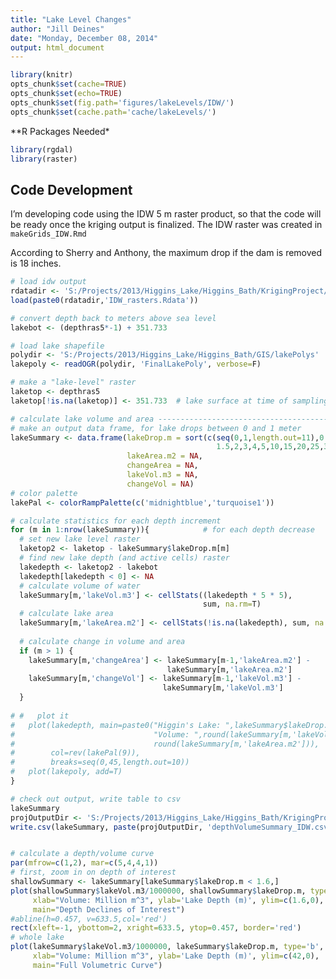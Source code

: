 ```yaml
---
title: "Lake Level Changes"
author: "Jill Deines"
date: "Monday, December 08, 2014"
output: html_document
---
```


```r
library(knitr)
opts_chunk$set(cache=TRUE)
opts_chunk$set(echo=TRUE)
opts_chunk$set(fig.path='figures/lakeLevels/IDW/')
opts_chunk$set(cache.path='cache/lakeLevels/')
```

**R Packages Needed*

```r
library(rgdal)
library(raster)
```

## Code Development
I'm developing code using the IDW 5 m raster product, so that the code will be ready once the kriging output is finalized. The IDW raster was created in `makeGrids_IDW.Rmd`

According to Sherry and Anthony, the maximum drop if the dam is removed is 18 inches.

```r
# load idw output
rdatadir <- 'S:/Projects/2013/Higgins_Lake/Higgins_Bath/KrigingProject/Higgins_Code/RData_Objects/Outputs/'
load(paste0(rdatadir,'IDW_rasters.Rdata'))

# convert depth back to meters above sea level
lakebot <- (depthras5*-1) + 351.733

# load lake shapefile
polydir <- 'S:/Projects/2013/Higgins_Lake/Higgins_Bath/GIS/lakePolys'
lakepoly <- readOGR(polydir, 'FinalLakePoly', verbose=F)

# make a "lake-level" raster
laketop <- depthras5
laketop[!is.na(laketop)] <- 351.733  # lake surface at time of sampling

# calculate lake volume and area -----------------------------------------------
# make an output data frame, for lake drops between 0 and 1 meter
lakeSummary <- data.frame(lakeDrop.m = sort(c(seq(0,1,length.out=11),0.457,
                                              1.5,2,3,4,5,10,15,20,25,30,35,40)),
                          lakeArea.m2 = NA,
                          changeArea = NA,
                          lakeVol.m3 = NA,
                          changeVol = NA)
# color palette
lakePal <- colorRampPalette(c('midnightblue','turquoise1'))

# calculate statistics for each depth increment
for (m in 1:nrow(lakeSummary)){            # for each depth decrease
  # set new lake level raster
  laketop2 <- laketop - lakeSummary$lakeDrop.m[m]
  # find new lake depth (and active cells) raster
  lakedepth <- laketop2 - lakebot
  lakedepth[lakedepth < 0] <- NA
  # calculate volume of water
  lakeSummary[m,'lakeVol.m3'] <- cellStats((lakedepth * 5 * 5), 
                                           sum, na.rm=T)  
  # calculate lake area
  lakeSummary[m,'lakeArea.m2'] <- cellStats(!is.na(lakedepth), sum, na.rm=T) * 5 * 5
  
  # calculate change in volume and area
  if (m > 1) {
    lakeSummary[m,'changeArea'] <- lakeSummary[m-1,'lakeArea.m2'] - 
                                   lakeSummary[m,'lakeArea.m2']
    lakeSummary[m,'changeVol'] <- lakeSummary[m-1,'lakeVol.m3'] - 
                                  lakeSummary[m,'lakeVol.m3']
  }
  
# #   plot it
#   plot(lakedepth, main=paste0("Higgin's Lake: ",lakeSummary$lakeDrop.m[m]," m Drop \n",
#                               "Volume: ",round(lakeSummary[m,'lakeVol.m3']),"  Area: ",
#                               round(lakeSummary[m,'lakeArea.m2'])),
#        col=rev(lakePal(9)), 
#        breaks=seq(0,45,length.out=10))
#   plot(lakepoly, add=T)
}

# check out output, write table to csv
lakeSummary
projOutputDir <- 'S:/Projects/2013/Higgins_Lake/Higgins_Bath/KrigingProject/Output'
write.csv(lakeSummary, paste(projOutputDir, 'depthVolumeSummary_IDW.csv',sep='/'))


# calculate a depth/volume curve
par(mfrow=c(1,2), mar=c(5,4,4,1))
# first, zoom in on depth of interest
shallowSummary <- lakeSummary[lakeSummary$lakeDrop.m < 1.6,]
plot(shallowSummary$lakeVol.m3/1000000, shallowSummary$lakeDrop.m, type='b', pch=19,
     xlab="Volume: Million m^3", ylab='Lake Depth (m)', ylim=c(1.6,0),
     main="Depth Declines of Interest")
#abline(h=0.457, v=633.5,col='red')
rect(xleft=-1, ybottom=2, xright=633.5, ytop=0.457, border='red')
# whole lake
plot(lakeSummary$lakeVol.m3/1000000, lakeSummary$lakeDrop.m, type='b', pch=19,
     xlab="Volume: Million m^3", ylab='Lake Depth (m)', ylim=c(42,0),
     main="Full Volumetric Curve")

```

